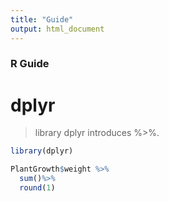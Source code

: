 ```yaml
---
title: "Guide"
output: html_document
---
```


### R Guide

# dplyr
> library dplyr introduces %>%. 

```r
library(dplyr)

PlantGrowth$weight %>%
  sum()%>%
  round(1)
```

